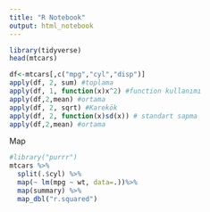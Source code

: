 ```yaml
---
title: "R Notebook"
output: html_notebook
---
```


```r
library(tidyverse)
head(mtcars)

df<-mtcars[,c("mpg","cyl","disp")]
apply(df, 2, sum) #toplama
apply(df, 1, function(x)x^2) #function kullanımı
apply(df,2,mean) #ortama
apply(df, 2, sqrt) #Karekök
apply(df, 2, function(x)sd(x)) # standart sapma
apply(df,2,mean) #ortama

```

Map
```r
#library("purrr")
mtcars %>%
  split(.$cyl) %>%
  map(~ lm(mpg ~ wt, data=.))%>%
  map(summary) %>%
  map_dbl("r.squared")

```

